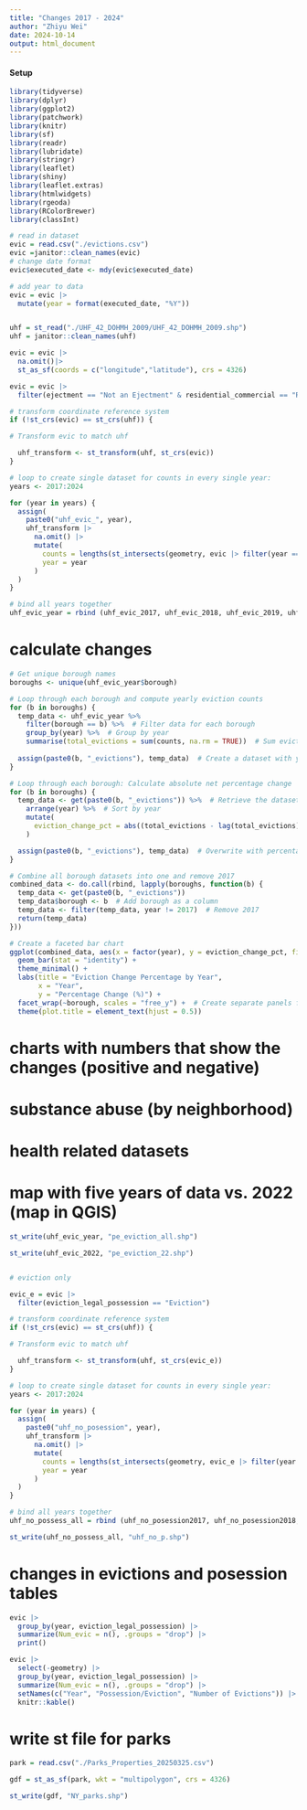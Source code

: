 ```yaml
---
title: "Changes 2017 - 2024"
author: "Zhiyu Wei"
date: 2024-10-14
output: html_document
---
```


#### Setup

```r
library(tidyverse)
library(dplyr)
library(ggplot2)
library(patchwork)
library(knitr)
library(sf)
library(readr)
library(lubridate)
library(stringr)
library(leaflet)
library(shiny)
library(leaflet.extras)
library(htmlwidgets)
library(rgeoda)
library(RColorBrewer)
library(classInt)
```

```r
# read in dataset
evic = read.csv("./evictions.csv")
evic =janitor::clean_names(evic)
# change date format
evic$executed_date <- mdy(evic$executed_date)

# add year to data 
evic = evic |>
  mutate(year = format(executed_date, "%Y"))


uhf = st_read("./UHF_42_DOHMH_2009/UHF_42_DOHMH_2009.shp")
uhf = janitor::clean_names(uhf)
```

```r
evic = evic |>
  na.omit()|>
  st_as_sf(coords = c("longitude","latitude"), crs = 4326)

evic = evic |>
  filter(ejectment == "Not an Ejectment" & residential_commercial == "Residential")

# transform coordinate reference system
if (!st_crs(evic) == st_crs(uhf)) {

# Transform evic to match uhf

  uhf_transform <- st_transform(uhf, st_crs(evic)) 
} 

# loop to create single dataset for counts in every single year:
years <- 2017:2024

for (year in years) {
  assign(
    paste0("uhf_evic_", year),
    uhf_transform |>
      na.omit() |>
      mutate(
        counts = lengths(st_intersects(geometry, evic |> filter(year == !!year))),
        year = year
      )
  )
}

# bind all years together
uhf_evic_year = rbind (uhf_evic_2017, uhf_evic_2018, uhf_evic_2019, uhf_evic_2020, uhf_evic_2021, uhf_evic_2022, uhf_evic_2023, uhf_evic_2024)

```

# calculate changes

```r
# Get unique borough names
boroughs <- unique(uhf_evic_year$borough)

# Loop through each borough and compute yearly eviction counts
for (b in boroughs) {
  temp_data <- uhf_evic_year %>%
    filter(borough == b) %>%  # Filter data for each borough
    group_by(year) %>%  # Group by year
    summarise(total_evictions = sum(counts, na.rm = TRUE))  # Sum eviction counts
  
  assign(paste0(b, "_evictions"), temp_data)  # Create a dataset with yearly counts
}

# Loop through each borough: Calculate absolute net percentage change
for (b in boroughs) {
  temp_data <- get(paste0(b, "_evictions")) %>%  # Retrieve the dataset
    arrange(year) %>%  # Sort by year
    mutate(
      eviction_change_pct = abs((total_evictions - lag(total_evictions)) / lag(total_evictions) * 100)  # Calculate absolute percentage change
    )

  assign(paste0(b, "_evictions"), temp_data)  # Overwrite with percentage change included
}
```


```r
# Combine all borough datasets into one and remove 2017
combined_data <- do.call(rbind, lapply(boroughs, function(b) {
  temp_data <- get(paste0(b, "_evictions"))
  temp_data$borough <- b  # Add borough as a column
  temp_data <- filter(temp_data, year != 2017)  # Remove 2017
  return(temp_data)
}))

# Create a faceted bar chart
ggplot(combined_data, aes(x = factor(year), y = eviction_change_pct, fill = borough)) +
  geom_bar(stat = "identity") +
  theme_minimal() +
  labs(title = "Eviction Change Percentage by Year",
       x = "Year",
       y = "Percentage Change (%)") +
  facet_wrap(~borough, scales = "free_y") +  # Create separate panels for each borough
  theme(plot.title = element_text(hjust = 0.5))


```

# charts with numbers that show the changes (positive and negative)

# substance abuse (by neighborhood)

# health related datasets 

# map with five years of data vs. 2022 (map in QGIS)

```r
st_write(uhf_evic_year, "pe_eviction_all.shp")

st_write(uhf_evic_2022, "pe_eviction_22.shp")


# eviction only

evic_e = evic |>
  filter(eviction_legal_possession == "Eviction")

# transform coordinate reference system
if (!st_crs(evic) == st_crs(uhf)) {

# Transform evic to match uhf

  uhf_transform <- st_transform(uhf, st_crs(evic_e)) 
} 

# loop to create single dataset for counts in every single year:
years <- 2017:2024

for (year in years) {
  assign(
    paste0("uhf_no_posession", year),
    uhf_transform |>
      na.omit() |>
      mutate(
        counts = lengths(st_intersects(geometry, evic_e |> filter(year == !!year))),
        year = year
      )
  )
}

# bind all years together
uhf_no_possess_all = rbind (uhf_no_posession2017, uhf_no_posession2018, uhf_no_posession2019, uhf_no_posession2020, uhf_no_posession2021, uhf_no_posession2022,uhf_no_posession2023, uhf_no_posession2024)

st_write(uhf_no_possess_all, "uhf_no_p.shp")

```

# changes in evictions and posession tables

```r
evic |> 
  group_by(year, eviction_legal_possession) |> 
  summarize(Num_evic = n(), .groups = "drop") |> 
  print()

evic |> 
  select(-geometry) |>
  group_by(year, eviction_legal_possession) |> 
  summarize(Num_evic = n(), .groups = "drop") |> 
  setNames(c("Year", "Possession/Eviction", "Number of Evictions")) |> 
  knitr::kable()


```


# write st file for parks
```r
park = read.csv("./Parks_Properties_20250325.csv")

gdf = st_as_sf(park, wkt = "multipolygon", crs = 4326)

st_write(gdf, "NY_parks.shp")

```


